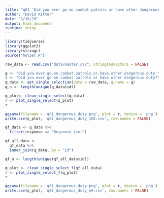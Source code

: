 ```yaml
---
title: "q81 'Did you ever go on combat patrols or have other dangerous duty?'"
author: "David Ritter"
date: "2/18/20"
output: html_document
runtime: shiny
---
```


```r
library(tidyverse)
library(ggplot2)
library(stringr)
source("helper.R")
```

```r
raw_data <- read.csv("data/master.csv", stringsAsFactors = FALSE)
```

```r
q <- "Did.you.ever.go.on.combat.patrols.or.have.other.dangerous.duty."
t <- "Did you ever go on combat patrols or have other dangerous duty?"
q_data <- get_single_selection(data = raw_data, q.name = q)
q_n <- length(unique(q_data$id))
```

```r
q_plot<- clean_single_select(q_data)
r <- plot_single_select(q_plot)
r
```

```r
ggsave(filename = 'q81_dangerous_duty.png', plot = r, device = 'png')
write.csv(q_plot, 'q81_dangerous_duty_108.csv', row.names = FALSE)
```


```r
qf_data <- q_data %>%
  filter(response == "Response text")
```

```r
qf_all_data <- 
  qf_data %>%
  inner_join(q_data, by = "id")

qf_n <- length(unique(qf_all_data$id))
```

```r
q_plot <- clean_single_select_f(qf_all_data)
r <- plot_single_select_f(q_plot)
r
```

```r
ggsave(filename = 'q81_dangerous_duty.png', plot = r, device = 'png')
write.csv(q_plot, 'q81_dangerous_duty_n#.csv', row.names = FALSE)
```
